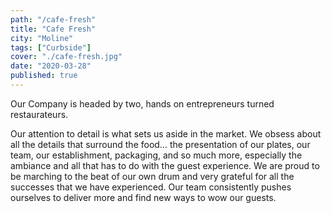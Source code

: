 ```yaml
---
path: "/cafe-fresh"
title: "Cafe Fresh"
city: "Moline"
tags: ["Curbside"]
cover: "./cafe-fresh.jpg"
date: "2020-03-28"
published: true
---
```



<InfoCard
  name="Cafe Fresh!"
  street="1514 5th Ave"
  city="Moline, Illinois 61265"
  website="http://cafefresheateryandwinebar.com/"
  facebookUrl="https://www.facebook.com/Cafe-Fresh-379664953124/"
  phoneNumber="(309) 797-6966"
/>

Our Company is headed by two, hands on entrepreneurs turned restaurateurs.

Our attention to detail is what sets us aside in the market. We obsess about all the details that surround the food… the presentation of our plates, our team, our establishment, packaging, and so much more, especially the ambiance and all that has to do with the guest experience. We are proud to be marching to the beat of our own drum and very grateful for all the successes that we have experienced. Our team consistently pushes ourselves to deliver more and find new ways to wow our guests.
